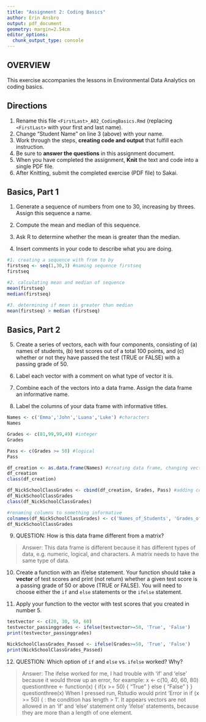 ```yaml
---
title: "Assignment 2: Coding Basics"
author: Erin Ansbro
output: pdf_document
geometry: margin=2.54cm
editor_options: 
  chunk_output_type: console
--- 
```


## OVERVIEW

This exercise accompanies the lessons in Environmental Data Analytics on coding basics.

## Directions

1.  Rename this file `<FirstLast>_A02_CodingBasics.Rmd` (replacing `<FirstLast>` with your first and last name).
2.  Change "Student Name" on line 3 (above) with your name.
3.  Work through the steps, **creating code and output** that fulfill each instruction.
4.  Be sure to **answer the questions** in this assignment document.
5.  When you have completed the assignment, **Knit** the text and code into a single PDF file.
6.  After Knitting, submit the completed exercise (PDF file) to Sakai.

## Basics, Part 1

1.  Generate a sequence of numbers from one to 30, increasing by threes. Assign this sequence a name.

2.  Compute the mean and median of this sequence.

3.  Ask R to determine whether the mean is greater than the median.

4.  Insert comments in your code to describe what you are doing.

```r
#1. creating a sequence with from to by
firstseq <- seq(1,30,3) #naming sequence firstseq
firstseq

#2. calculating mean and median of sequence
mean(firstseq)
median(firstseq)

#3. determining if mean is greater than median
mean(firstseq) > median (firstseq)
```

## Basics, Part 2

5.  Create a series of vectors, each with four components, consisting of (a) names of students, (b) test scores out of a total 100 points, and (c) whether or not they have passed the test (TRUE or FALSE) with a passing grade of 50.

6.  Label each vector with a comment on what type of vector it is.

7.  Combine each of the vectors into a data frame. Assign the data frame an informative name.

8.  Label the columns of your data frame with informative titles.

```r
Names <- c('Emma','John','Luana','Luke') #characters
Names

Grades <- c(81,99,99,49) #integer
Grades

Pass <- c(Grades >= 50) #logical
Pass

df_creation <- as.data.frame(Names) #creating data frame, changing vector to data frame
df_creation
class(df_creation)

df_NickSchoolClassGrades <- cbind(df_creation, Grades, Pass) #adding columns to data frame
df_NickSchoolClassGrades
class(df_NickSchoolClassGrades)

#renaming columns to something informative
colnames(df_NickSchoolClassGrades) <- c('Names_of_Students', 'Grades_of_Students', 'Did_Student_Pass')
df_NickSchoolClassGrades 
```

9.  QUESTION: How is this data frame different from a matrix?

> Answer: This data frame is different because it has different types of data, e.g. numeric, logical, and characters. A matrix needs to have the same type of data.

10. Create a function with an if/else statement. Your function should take a **vector** of test scores and print (not return) whether a given test score is a passing grade of 50 or above (TRUE or FALSE). You will need to choose either the `if` and `else` statements or the `ifelse` statement. 

11. Apply your function to the vector with test scores that you created in number 5.

```r
testvector <- c(20, 30, 50, 60)
testvector_passinggrades <- ifelse(testvector>=50, 'True', 'False')
print(testvector_passinggrades)

NickSchoolClassGrades_Passed <- ifelse(Grades>=50, 'True', 'False')
print(NickSchoolClassGrades_Passed)
```

12. QUESTION: Which option of `if` and `else` vs. `ifelse` worked? Why?

> Answer: The ifelse worked for me, I had trouble with 'if' and 'else' because it would throw up an error, for example:
x <- c(10, 40, 60, 80)
questionthree <- function(x) {
  if(x >= 50) {
    "True"
  } 
  else {
    "False"
  }
}
questionthree(x)
When I pressed run, Rstudio would print 'Error in if (x >= 50) { : the condition has length > 1'. It appears vectors are not allowed in an 'if' and 'else' statement only 'ifelse' statements, because they are more than a length of one element.
